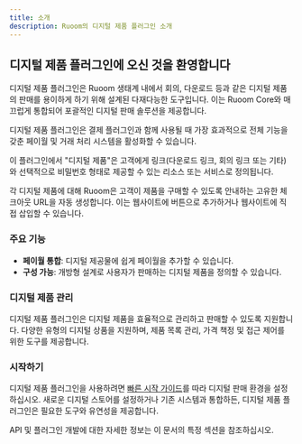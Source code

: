 ```yaml
---
title: 소개
description: Ruoom의 디지털 제품 플러그인 소개
---
```


## 디지털 제품 플러그인에 오신 것을 환영합니다

디지털 제품 플러그인은 Ruoom 생태계 내에서 회의, 다운로드 등과 같은 디지털 제품의 판매를 용이하게 하기 위해 설계된 다재다능한 도구입니다. 이는 Ruoom Core와 매끄럽게 통합되어 포괄적인 디지털 판매 솔루션을 제공합니다.

디지털 제품 플러그인은 결제 플러그인과 함께 사용될 때 가장 효과적으로 전체 기능을 갖춘 페이월 및 거래 처리 시스템을 활성화할 수 있습니다.

이 플러그인에서 "디지털 제품"은 고객에게 링크(다운로드 링크, 회의 링크 또는 기타)와 선택적으로 비밀번호 형태로 제공할 수 있는 리소스 또는 서비스로 정의됩니다.

각 디지털 제품에 대해 Ruoom은 고객이 제품을 구매할 수 있도록 안내하는 고유한 체크아웃 URL을 자동 생성합니다. 이는 웹사이트에 버튼으로 추가하거나 웹사이트에 직접 삽입할 수 있습니다.

### 주요 기능

- **페이월 통합**: 디지털 제공물에 쉽게 페이월을 추가할 수 있습니다.
- **구성 가능**: 개방형 설계로 사용자가 판매하는 디지털 제품을 정의할 수 있습니다.

### 디지털 제품 관리

디지털 제품 플러그인은 디지털 제품을 효율적으로 관리하고 판매할 수 있도록 지원합니다. 다양한 유형의 디지털 상품을 지원하며, 제품 목록 관리, 가격 책정 및 접근 제어를 위한 도구를 제공합니다.

### 시작하기

디지털 제품 플러그인을 사용하려면 [빠른 시작 가이드](quickstart)를 따라 디지털 판매 환경을 설정하십시오. 새로운 디지털 스토어를 설정하거나 기존 시스템과 통합하든, 디지털 제품 플러그인은 필요한 도구와 유연성을 제공합니다.

API 및 플러그인 개발에 대한 자세한 정보는 이 문서의 특정 섹션을 참조하십시오.
